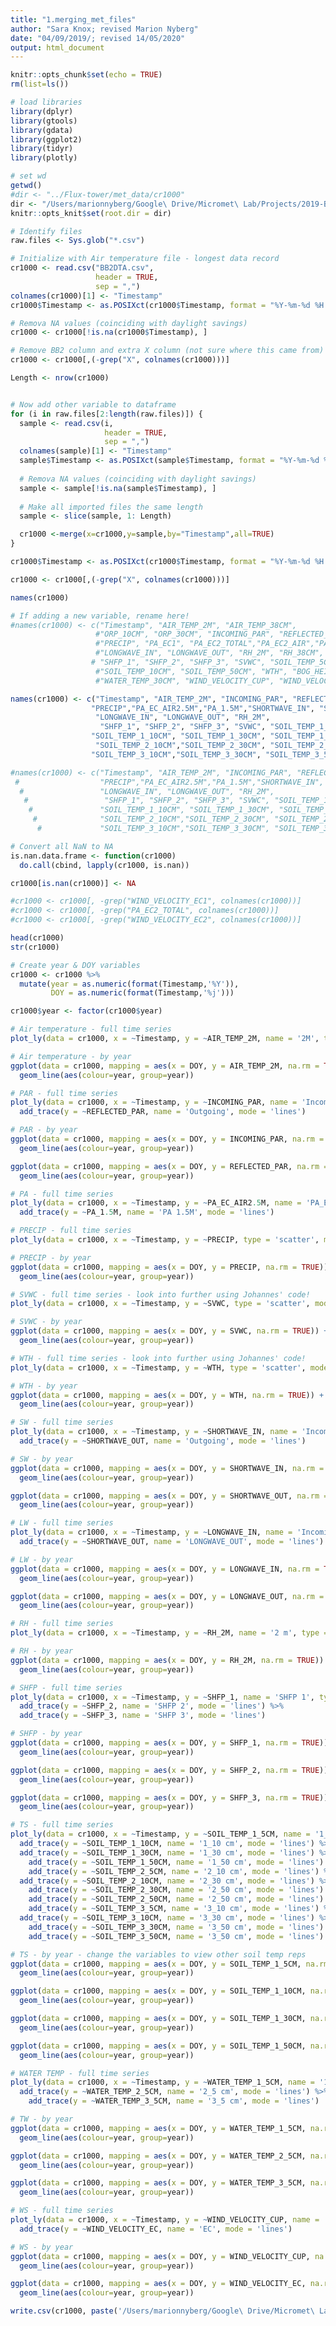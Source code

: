 ```yaml
---
title: "1.merging_met_files"
author: "Sara Knox; revised Marion Nyberg"
date: "04/09/2019/; revised 14/05/2020"
output: html_document
---
```


```r
knitr::opts_chunk$set(echo = TRUE)
rm(list=ls())

# load libraries
library(dplyr)
library(gtools)
library(gdata)
library(ggplot2)
library(tidyr)
library(plotly)

# set wd
getwd()
#dir <- "../Flux-tower/met_data/cr1000"
dir <- "/Users/marionnyberg/Google\ Drive/Micromet\ Lab/Projects/2019-Burns\ Bog\ 2/Flux-tower/met_data/cr1000" #Marion's wd
knitr::opts_knit$set(root.dir = dir)
```

```r

# Identify files
raw.files <- Sys.glob("*.csv")

# Initialize with Air temperature file - longest data record
cr1000 <- read.csv("BB2DTA.csv",
                   header = TRUE,
                   sep = ",")
colnames(cr1000)[1] <- "Timestamp"
cr1000$Timestamp <- as.POSIXct(cr1000$Timestamp, format = "%Y-%m-%d %H:%M")

# Remova NA values (coinciding with daylight savings)
cr1000 <- cr1000[!is.na(cr1000$Timestamp), ]

# Remove BB2 column and extra X column (not sure where this came from)
cr1000 <- cr1000[,(-grep("X", colnames(cr1000)))]

Length <- nrow(cr1000)


# Now add other variable to dataframe
for (i in raw.files[2:length(raw.files)]) {
  sample <- read.csv(i,
                     header = TRUE,
                     sep = ",")
  colnames(sample)[1] <- "Timestamp"
  sample$Timestamp <- as.POSIXct(sample$Timestamp, format = "%Y-%m-%d %H:%M")
  
  # Remova NA values (coinciding with daylight savings)
  sample <- sample[!is.na(sample$Timestamp), ]
  
  # Make all imported files the same length
  sample <- slice(sample, 1: Length)

  cr1000 <-merge(x=cr1000,y=sample,by="Timestamp",all=TRUE)
}

cr1000$Timestamp <- as.POSIXct(cr1000$Timestamp, format = "%Y-%m-%d %H:%M")

cr1000 <- cr1000[,(-grep("X", colnames(cr1000)))]

names(cr1000)

# If adding a new variable, rename here!
#names(cr1000) <- c("Timestamp", "AIR_TEMP_2M", "AIR_TEMP_38CM",
                   #"ORP_10CM", "ORP_30CM", "INCOMING_PAR", "REFLECTED_PAR",
                   #"PRECIP", "PA_EC1", "PA_EC2_TOTAL","PA_EC2_AIR","PA_2M","SHORTWAVE_IN", "SHORTWAVE_OUT",
                   #"LONGWAVE_IN", "LONGWAVE_OUT", "RH_2M", "RH_38CM",
                  # "SHFP_1", "SHFP_2", "SHFP_3", "SVWC", "SOIL_TEMP_5CM",
                   #"SOIL_TEMP_10CM", "SOIL_TEMP_50CM", "WTH", "BOG_HEIGHT", "WATER_TEMP_10CM",
                   #"WATER_TEMP_30CM", "WIND_VELOCITY_CUP", "WIND_VELOCITY_EC1", "WIND_VELOCITY_EC2")

names(cr1000) <- c("Timestamp", "AIR_TEMP_2M", "INCOMING_PAR", "REFLECTED_PAR",
                  "PRECIP","PA_EC_AIR2.5M","PA_1.5M","SHORTWAVE_IN", "SHORTWAVE_OUT",
                   "LONGWAVE_IN", "LONGWAVE_OUT", "RH_2M",
                    "SHFP_1", "SHFP_2", "SHFP_3", "SVWC", "SOIL_TEMP_1_5CM",
                  "SOIL_TEMP_1_10CM", "SOIL_TEMP_1_30CM", "SOIL_TEMP_1_50CM","SOIL_TEMP_2_5CM",
                   "SOIL_TEMP_2_10CM","SOIL_TEMP_2_30CM", "SOIL_TEMP_2_50CM","SOIL_TEMP_3_5CM",
                  "SOIL_TEMP_3_10CM","SOIL_TEMP_3_30CM", "SOIL_TEMP_3_50CM", "WTH","WATER_TEMP_1_5CM","WATER_TEMP_2_5CM","WATER_TEMP_3_5CM", "WIND_VELOCITY_CUP", "WIND_VELOCITY_EC")

#names(cr1000) <- c("Timestamp", "AIR_TEMP_2M", "INCOMING_PAR", "REFLECTED_PAR",
 #                  "PRECIP","PA_EC_AIR2.5M","PA_1.5M","SHORTWAVE_IN", "SHORTWAVE_OUT",
  #                 "LONGWAVE_IN", "LONGWAVE_OUT", "RH_2M",
   #                 "SHFP_1", "SHFP_2", "SHFP_3", "SVWC", "SOIL_TEMP_1_5CM",
    #               "SOIL_TEMP_1_10CM", "SOIL_TEMP_1_30CM", "SOIL_TEMP_1_50CM","SOIL_TEMP_2_5CM",
     #              "SOIL_TEMP_2_10CM","SOIL_TEMP_2_30CM", "SOIL_TEMP_2_50CM","SOIL_TEMP_3_5CM",
      #             "SOIL_TEMP_3_10CM","SOIL_TEMP_3_30CM", "SOIL_TEMP_3_50CM", "WTH", "WIND_VELOCITY_CUP", "WIND_VELOCITY_EC")

# Convert all NaN to NA
is.nan.data.frame <- function(cr1000)
  do.call(cbind, lapply(cr1000, is.nan))

cr1000[is.nan(cr1000)] <- NA

#cr1000 <- cr1000[, -grep("WIND_VELOCITY_EC1", colnames(cr1000))]
#cr1000 <- cr1000[, -grep("PA_EC2_TOTAL", colnames(cr1000))]
#cr1000 <- cr1000[, -grep("WIND_VELOCITY_EC2", colnames(cr1000))]

head(cr1000)
str(cr1000)

# Create year & DOY variables
cr1000 <- cr1000 %>%
  mutate(year = as.numeric(format(Timestamp,'%Y')),
         DOY = as.numeric(format(Timestamp,'%j')))

cr1000$year <- factor(cr1000$year)
```

```r

# Air temperature - full time series
plot_ly(data = cr1000, x = ~Timestamp, y = ~AIR_TEMP_2M, name = '2M', type = 'scatter', mode = 'lines') 

# Air temperature - by year
ggplot(data = cr1000, mapping = aes(x = DOY, y = AIR_TEMP_2M, na.rm = TRUE)) +
  geom_line(aes(colour=year, group=year))
```


```r
# PAR - full time series
plot_ly(data = cr1000, x = ~Timestamp, y = ~INCOMING_PAR, name = 'Incoming', type = 'scatter', mode = 'lines') %>%
  add_trace(y = ~REFLECTED_PAR, name = 'Outgoing', mode = 'lines')

# PAR - by year
ggplot(data = cr1000, mapping = aes(x = DOY, y = INCOMING_PAR, na.rm = TRUE)) +
  geom_line(aes(colour=year, group=year))

ggplot(data = cr1000, mapping = aes(x = DOY, y = REFLECTED_PAR, na.rm = TRUE)) +
  geom_line(aes(colour=year, group=year))
```

```r
# PA - full time series
plot_ly(data = cr1000, x = ~Timestamp, y = ~PA_EC_AIR2.5M, name = 'PA_EC_AIR2.5M', type = 'scatter', mode = 'lines') %>%
  add_trace(y = ~PA_1.5M, name = 'PA 1.5M', mode = 'lines')
```

```r
# PRECIP - full time series
plot_ly(data = cr1000, x = ~Timestamp, y = ~PRECIP, type = 'scatter', mode = 'lines') 

# PRECIP - by year
ggplot(data = cr1000, mapping = aes(x = DOY, y = PRECIP, na.rm = TRUE)) +
  geom_line(aes(colour=year, group=year))
```

```r
# SVWC - full time series - look into further using Johannes' code!
plot_ly(data = cr1000, x = ~Timestamp, y = ~SVWC, type = 'scatter', mode = 'lines') 

# SVWC - by year
ggplot(data = cr1000, mapping = aes(x = DOY, y = SVWC, na.rm = TRUE)) +
  geom_line(aes(colour=year, group=year))
```

```r
# WTH - full time series - look into further using Johannes' code!
plot_ly(data = cr1000, x = ~Timestamp, y = ~WTH, type = 'scatter', mode = 'lines') 

# WTH - by year
ggplot(data = cr1000, mapping = aes(x = DOY, y = WTH, na.rm = TRUE)) +
  geom_line(aes(colour=year, group=year))
```


```r
# SW - full time series
plot_ly(data = cr1000, x = ~Timestamp, y = ~SHORTWAVE_IN, name = 'Incoming', type = 'scatter', mode = 'lines') %>%
  add_trace(y = ~SHORTWAVE_OUT, name = 'Outgoing', mode = 'lines')

# SW - by year
ggplot(data = cr1000, mapping = aes(x = DOY, y = SHORTWAVE_IN, na.rm = TRUE)) +
  geom_line(aes(colour=year, group=year))

ggplot(data = cr1000, mapping = aes(x = DOY, y = SHORTWAVE_OUT, na.rm = TRUE)) +
  geom_line(aes(colour=year, group=year))
```

```r
# LW - full time series
plot_ly(data = cr1000, x = ~Timestamp, y = ~LONGWAVE_IN, name = 'Incoming', type = 'scatter', mode = 'lines') %>%
  add_trace(y = ~SHORTWAVE_OUT, name = 'LONGWAVE_OUT', mode = 'lines')

# LW - by year
ggplot(data = cr1000, mapping = aes(x = DOY, y = LONGWAVE_IN, na.rm = TRUE)) +
  geom_line(aes(colour=year, group=year))

ggplot(data = cr1000, mapping = aes(x = DOY, y = LONGWAVE_OUT, na.rm = TRUE)) +
  geom_line(aes(colour=year, group=year))
```

```r
# RH - full time series
plot_ly(data = cr1000, x = ~Timestamp, y = ~RH_2M, name = '2 m', type = 'scatter', mode = 'lines')

# RH - by year
ggplot(data = cr1000, mapping = aes(x = DOY, y = RH_2M, na.rm = TRUE)) +
  geom_line(aes(colour=year, group=year))

```

```r
# SHFP - full time series
plot_ly(data = cr1000, x = ~Timestamp, y = ~SHFP_1, name = 'SHFP 1', type = 'scatter', mode = 'lines') %>%
  add_trace(y = ~SHFP_2, name = 'SHFP 2', mode = 'lines') %>%
  add_trace(y = ~SHFP_3, name = 'SHFP 3', mode = 'lines')

# SHFP - by year
ggplot(data = cr1000, mapping = aes(x = DOY, y = SHFP_1, na.rm = TRUE)) +
  geom_line(aes(colour=year, group=year))

ggplot(data = cr1000, mapping = aes(x = DOY, y = SHFP_2, na.rm = TRUE)) +
  geom_line(aes(colour=year, group=year))

ggplot(data = cr1000, mapping = aes(x = DOY, y = SHFP_3, na.rm = TRUE)) +
  geom_line(aes(colour=year, group=year))
```

```r
# TS - full time series
plot_ly(data = cr1000, x = ~Timestamp, y = ~SOIL_TEMP_1_5CM, name = '1_5 cm', type = 'scatter', mode = 'lines') %>%
  add_trace(y = ~SOIL_TEMP_1_10CM, name = '1_10 cm', mode = 'lines') %>%
  add_trace(y = ~SOIL_TEMP_1_30CM, name = '1_30 cm', mode = 'lines') %>%
	add_trace(y = ~SOIL_TEMP_1_50CM, name = '1_50 cm', mode = 'lines') %>%
	add_trace(y = ~SOIL_TEMP_2_5CM, name = '2_10 cm', mode = 'lines') %>%
  add_trace(y = ~SOIL_TEMP_2_10CM, name = '2_30 cm', mode = 'lines') %>%
	add_trace(y = ~SOIL_TEMP_2_30CM, name = '2_50 cm', mode = 'lines') %>%
	add_trace(y = ~SOIL_TEMP_2_50CM, name = '2_50 cm', mode = 'lines') %>%
	add_trace(y = ~SOIL_TEMP_3_5CM, name = '3_10 cm', mode = 'lines') %>%
  add_trace(y = ~SOIL_TEMP_3_10CM, name = '3_30 cm', mode = 'lines') %>%
	add_trace(y = ~SOIL_TEMP_3_30CM, name = '3_50 cm', mode = 'lines') %>%
	add_trace(y = ~SOIL_TEMP_3_50CM, name = '3_50 cm', mode = 'lines')

# TS - by year - change the variables to view other soil temp reps
ggplot(data = cr1000, mapping = aes(x = DOY, y = SOIL_TEMP_1_5CM, na.rm = TRUE)) +
  geom_line(aes(colour=year, group=year))

ggplot(data = cr1000, mapping = aes(x = DOY, y = SOIL_TEMP_1_10CM, na.rm = TRUE)) +
  geom_line(aes(colour=year, group=year))

ggplot(data = cr1000, mapping = aes(x = DOY, y = SOIL_TEMP_1_30CM, na.rm = TRUE)) +
  geom_line(aes(colour=year, group=year))

ggplot(data = cr1000, mapping = aes(x = DOY, y = SOIL_TEMP_1_50CM, na.rm = TRUE)) +
  geom_line(aes(colour=year, group=year))
```

```r
# WATER TEMP - full time series
plot_ly(data = cr1000, x = ~Timestamp, y = ~WATER_TEMP_1_5CM, name = '1_5 cm', type = 'scatter', mode = 'lines') %>%
  add_trace(y = ~WATER_TEMP_2_5CM, name = '2_5 cm', mode = 'lines') %>%
	add_trace(y = ~WATER_TEMP_3_5CM, name = '3_5 cm', mode = 'lines')

# TW - by year
ggplot(data = cr1000, mapping = aes(x = DOY, y = WATER_TEMP_1_5CM, na.rm = TRUE)) +
  geom_line(aes(colour=year, group=year))

ggplot(data = cr1000, mapping = aes(x = DOY, y = WATER_TEMP_2_5CM, na.rm = TRUE)) +
  geom_line(aes(colour=year, group=year))

ggplot(data = cr1000, mapping = aes(x = DOY, y = WATER_TEMP_3_5CM, na.rm = TRUE)) +
  geom_line(aes(colour=year, group=year))
```

```r
# WS - full time series
plot_ly(data = cr1000, x = ~Timestamp, y = ~WIND_VELOCITY_CUP, name = 'Cup', type = 'scatter', mode = 'lines') %>%
  add_trace(y = ~WIND_VELOCITY_EC, name = 'EC', mode = 'lines')

# WS - by year
ggplot(data = cr1000, mapping = aes(x = DOY, y = WIND_VELOCITY_CUP, na.rm = TRUE)) +
  geom_line(aes(colour=year, group=year))

ggplot(data = cr1000, mapping = aes(x = DOY, y = WIND_VELOCITY_EC, na.rm = TRUE)) +
  geom_line(aes(colour=year, group=year))
```

```r
write.csv(cr1000, paste('/Users/marionnyberg/Google\ Drive/Micromet\ Lab/Projects/2019-Burns\ Bog\ 2/Flux-tower/met_data/met_merged/met_mergedBB2','.csv',sep=''),row.names=FALSE)
```

